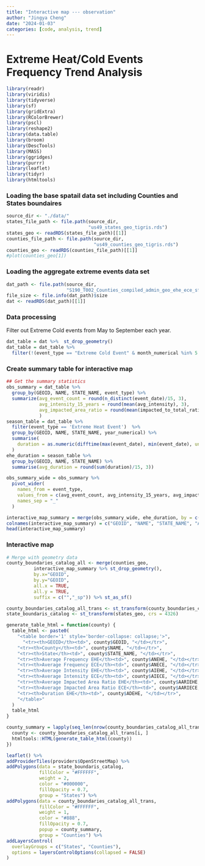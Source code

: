 ```yaml
---
title: "Interactive map --- observation"
author: "Jingya Cheng"
date: "2024-01-03"
categories: [code, analysis, trend]
---
```


# Extreme Heat/Cold Events Frequency Trend Analysis

```r
library(readr)
library(viridis)
library(tidyverse)
library(sf)
library(gridExtra)
library(RColorBrewer)
library(pscl)
library(reshape2)
library(data.table)
library(broom)
library(DescTools)
library(MASS)
library(ggridges)
library(purrr)
library(leaflet)
library(tidyr)
library(htmltools)
```

### Loading the base spatail data set including Counties and States boundaires

```r
source_dir <- "./data/"
states_file_path <- file.path(source_dir,
                              "us49_states_geo_tigris.rds")
states_geo <- readRDS(states_file_path)[[1]]
counties_file_path <- file.path(source_dir,
                                "us49_counties_geo_tigris.rds")
counties_geo <- readRDS(counties_file_path)[[1]]
#plot(counties_geo[1])
```

### Loading the aggregate extreme events data set

```r
dat_path <- file.path(source_dir,
                      "S190_T002_Counties_compiled_admin_geo_ehe_ece_sf_2008_2022.rds")
file_size <- file.info(dat_path)$size
dat <- readRDS(dat_path)[[1]]
```

### Data processing
Filter out Extreme Cold events from May to September each year. 
```r
dat_table = dat %>%  st_drop_geometry()
dat_table = dat_table %>% 
  filter(!(event_type == "Extreme Cold Event" & month_numerical %in% 5:9))
```


### Create summary table for interactive map
```r
## Get the summary statistics
obs_summary = dat_table %>%
  group_by(GEOID, NAME, STATE_NAME, event_type) %>%
  summarize(avg_event_count = round(n_distinct(event_date)/15, 3),
            avg_intensity_15_years = round(mean(avg_intensity), 3),
            avg_impacted_area_ratio = round(mean(impacted_to_total_ratio), 3)
            ) 
season_table = dat_table %>% 
  filter(event_type == 'Extreme Heat Event')  %>%
  group_by(GEOID, NAME, STATE_NAME, year_numerical) %>%
  summarise(
    duration = as.numeric(difftime(max(event_date), min(event_date), units = "days")) + 1
  ) 
ehe_duration = season_table %>% 
  group_by(GEOID, NAME, STATE_NAME) %>%
  summarise(avg_duration = round(sum(duration)/15, 3))

obs_summary_wide = obs_summary %>%
  pivot_wider(
    names_from = event_type,
    values_from = c(avg_event_count, avg_intensity_15_years, avg_impacted_area_ratio),
    names_sep = "_"
  )

interactive_map_summary = merge(obs_summary_wide, ehe_duration, by = c("GEOID", "NAME", "STATE_NAME"))
colnames(interactive_map_summary) = c("GEOID", "NAME", "STATE_NAME", "ANECE", "ANEHE", "AIECE", "AIEHE","AARIECE","AARIEHE", "ADEHE")
head(interactive_map_summary)
```


### Interactive map
```r
# Merge with geometry data
county_boundaries_catalog_all <- merge(counties_geo,
          interactive_map_summary %>% st_drop_geometry(),
          by.x="GEOID",
          by.y="GEOID",
          all.x = TRUE,
          all.y = TRUE,
          suffix = c("","_sp")) %>% st_as_sf() 

county_boundaries_catalog_all_trans <- st_transform(county_boundaries_catalog_all, crs = 4326)
state_boundaris_catalog <- st_transform(states_geo, crs = 4326)
```

```r
generate_table_html = function(county) {
  table_html <- paste0(
    "<table border='1' style='border-collapse: collapse;'>",
      "<tr><th>GEOID</th><td>", county$GEOID, "</td></tr>",
    "<tr><th>County</th><td>", county$NAME, "</td></tr>",
    "<tr><th>State</th><td>", county$STATE_NAME, "</td></tr>",
    "<tr><th>Average Frequency EHE</th><td>", county$ANEHE, "</td></tr>",
    "<tr><th>Average Frequency ECE</th><td>", county$ANECE, "</td></tr>",
    "<tr><th>Average Intensity EHE</th><td>", county$AIEHE, "</td></tr>",
    "<tr><th>Average Intensity ECE</th><td>", county$AIECE, "</td></tr>",
    "<tr><th>Average Impacted Area Ratio EHE</th><td>", county$AARIEHE, "</td></tr>",
    "<tr><th>Average Impacted Area Ratio ECE</th><td>", county$AARIECE, "</td></tr>",
    "<tr><th>Duration EHE</th><td>", county$ADEHE, "</td></tr>",
    "</table>"
  )
  table_html
}

county_summary = lapply(seq_len(nrow(county_boundaries_catalog_all_trans)), function(i) {
  county <- county_boundaries_catalog_all_trans[i, ]
  htmltools::HTML(generate_table_html(county))
})

leaflet() %>%
addProviderTiles(providers$OpenStreetMap) %>%
addPolygons(data = state_boundaris_catalog,
            fillColor = "#FFFFFF",
            weight = 2,
            color = "#000000", 
            fillOpacity = 0.7,
            group = "States") %>%
addPolygons(data = county_boundaries_catalog_all_trans,
            fillColor = "#FFFFFF", 
            weight = 1,
            color = "#888", 
            fillOpacity = 0.7,
            popup = county_summary,
            group = "Counties") %>%
addLayersControl(
  overlayGroups = c("States", "Counties"),
  options = layersControlOptions(collapsed = FALSE)
)


```











